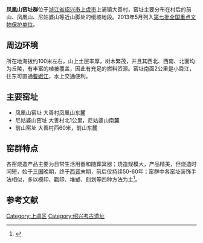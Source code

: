 {{coord|29|54||N|120|49||E|display=title|type:landmark}}
{{文物保护单位
| 级别 = 全国
| 图片 = 上虞凤凰山考古遗址公园, 2021-02-14 01.jpg
| 说明 = 禁山窑址展示棚
| 名称 = 凤凰山窑址群
| 子项 = 
| 编号 = 7-0178-1-178
| 分类 = 古遗址
| 时代 = [[三国|三国]]至[[晋代|晋]]
| 所在 = [[浙江省|浙江省]][[上虞市|上虞市]]
| 登录 = 2013年3月
| Cat = 浙江全国重点文物保护单位
}}

'''凤凰山窑址群'''位于[[浙江省|浙江省]][[绍兴市|绍兴市]][[上虞市|上虞市]]上浦镇大善村，窑址主要分布在村后的前山、凤凰山、尼姑婆山等近山脚处的缓坡地段。2013年5月列入[[第七批全国重点文物保护单位|第七批全国重点文物保护单位]]。

==周边环境==
所在地海拨约100米左右，山上土层丰厚，树木繁茂，并且其西北、西南、北面均为丘陵，有丰富的植被覆盖，因此有充足的燃料资源。窑址南面2公里是小舜江，往东可直通[[曹娥江|曹娥江]]，水上交通便利。

==主要窑址==
*凤凰山窑址 大善村凤凰山东麓
*尼姑婆山窑址 大善村北1公里，尼姑婆山南麓
*前山窑址 大善村西60米，前山东麓

==窑群特点==
各窑烧造产品主要为日常生活用器和随葬冥器；烧造规模大，产品精美，但烧造时间短，始于[[三国|三国]]晚期，终于[[西晋|西晋]]末期，前后仅持续50-60年；窑群中各窑址装饰手法相似，多以模印、戳印、堆塑、刻划等四种方法为主<ref>{{cite journal |author=章金焕 |year=2006 |month= |title=浙江上虞凤凰山青瓷窑群调查 |journal=《南方文物》 |volume= |issue=4 |pages= |id= |url= |accessdate= |quote= }}</ref>。

==参考文献==
{{reflist}}
{{浙江全国重点文物保护单位}}
{{浙江省省级考古遗址公园}}
{{全国重点文物保护单位小作品}}

[[Category:上虞区|Category:上虞区]]
[[Category:绍兴考古遗址|Category:绍兴考古遗址]]